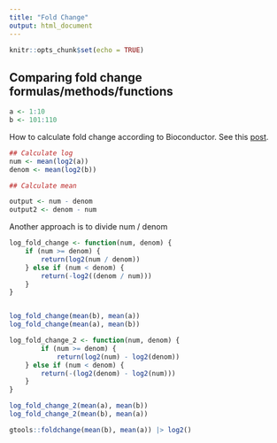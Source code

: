 ```yaml
---
title: "Fold Change"
output: html_document
---
```


```r
knitr::opts_chunk$set(echo = TRUE)
```

## Comparing fold change formulas/methods/functions


```r
a <- 1:10
b <- 101:110
```

How to calculate fold change according to Bioconductor. See this
[post](https://www.bioconductor.org/help/course-materials/2015/Uruguay2015/day5-data_analysis.html).



```r
## Calculate log
num <- mean(log2(a))
denom <- mean(log2(b))

## Calculate mean

output <- num - denom
output2 <- denom - num

```


Another approach is to divide num / denom

```r

log_fold_change <- function(num, denom) {
    if (num >= denom) {
        return(log2(num / denom))
    } else if (num < denom) {
        return(-log2((denom / num)))
    }
}


log_fold_change(mean(b), mean(a))
log_fold_change(mean(a), mean(b))

```

```r
log_fold_change_2 <- function(num, denom) {
        if (num >= denom) {
            return(log2(num) - log2(denom))
    } else if (num < denom) {
        return(-(log2(denom) - log2(num)))
    }
}

log_fold_change_2(mean(a), mean(b))
log_fold_change_2(mean(b), mean(a))


```





```r
gtools::foldchange(mean(b), mean(a)) |> log2()


```




